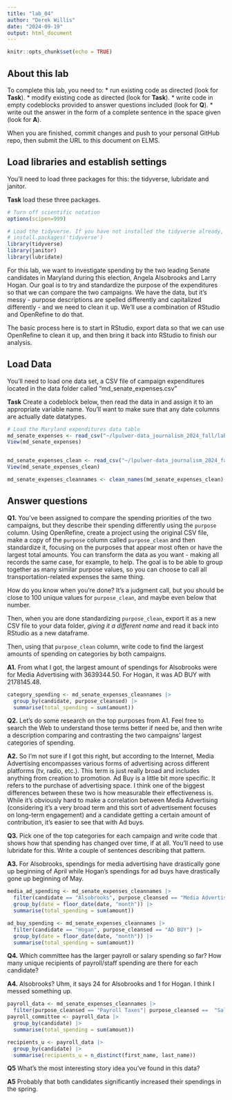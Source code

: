 ```yaml
---
title: "lab_04"
author: "Derek Willis"
date: "2024-09-19"
output: html_document
---
```


```r
knitr::opts_chunk$set(echo = TRUE)
```

## About this lab

To complete this lab, you need to: \* run existing code as directed (look for **Task**). \* modify existing code as directed (look for **Task**). \* write code in empty codeblocks provided to answer questions included (look for **Q**). \* write out the answer in the form of a complete sentence in the space given (look for **A**).

When you are finished, commit changes and push to your personal GitHub repo, then submit the URL to this document on ELMS.

## Load libraries and establish settings

You'll need to load three packages for this: the tidyverse, lubridate and janitor.

**Task** load these three packages.

```r
# Turn off scientific notation
options(scipen=999)

# Load the tidyverse. If you have not installed the tidyverse already, remove the # from the next line and run it first.  
# install.packages('tidyverse')
library(tidyverse)
library(janitor)
library(lubridate)

```

For this lab, we want to investigate spending by the two leading Senate candidates in Maryland during this election, Angela Alsobrooks and Larry Hogan. Our goal is to try and standardize the purpose of the expenditures so that we can compare the two campaigns. We have the data, but it's messy - purpose descriptions are spelled differently and capitalized differently - and we need to clean it up. We'll use a combination of RStudio and OpenRefine to do that.

The basic process here is to start in RStudio, export data so that we can use OpenRefine to clean it up, and then bring it back into RStudio to finish our analysis.

## Load Data

You'll need to load one data set, a CSV file of campaign expenditures located in the data folder called "md_senate_expenses.csv"

**Task** Create a codeblock below, then read the data in and assign it to an appropriate variable name. You'll want to make sure that any date columns are actually date datatypes.

```r
# Load the Maryland expenditures data table
md_senate_expenses <- read_csv("~/lpulwer-data_journalism_2024_fall/labs/lab_04 (1)/data/md_senate_expenses.csv")
View(md_senate_expenses)


md_senate_expenses_clean <- read_csv("~/lpulwer-data_journalism_2024_fall/labs/lab_04 (1)/data/md-senate-expenses-csv.csv")
View(md_senate_expenses_clean) 

md_senate_expenses_cleannames <- clean_names(md_senate_expenses_clean)
```

## Answer questions

**Q1.** You've been assigned to compare the spending priorities of the two campaigns, but they describe their spending differently using the `purpose` column. Using OpenRefine, create a project using the original CSV file, make a copy of the `purpose` column called `purpose_clean` and then standardize it, focusing on the purposes that appear most often or have the largest total amounts. You can transform the data as you want - making all records the same case, for example, to help. The goal is to be able to group together as many similar purpose values, so you can choose to call all transportation-related expenses the same thing.

How do you know when you're done? It's a judgment call, but you should be close to 100 unique values for `purpose_clean`, and maybe even below that number.

Then, when you are done standardizing `purpose_clean`, export it as a new CSV file to your data folder, *giving it a different name* and read it back into RStudio as a new dataframe.

Then, using that `purpose_clean` column, write code to find the largest amounts of spending on categories by both campaigns.

**A1.** From what I got, the largest amount of spendings for Alsobrooks were for Media Advertising with 3639344.50. For Hogan, it was AD BUY with 2178145.48. 

```r
category_spending <- md_senate_expenses_cleannames |>
  group_by(candidate, purpose_cleansed) |>
  summarise(total_spending = sum(amount))

```

**Q2.** Let's do some research on the top purposes from A1. Feel free to search the Web to understand those terms better if need be, and then write a description comparing and contrasting the two campaigns' largest categories of spending.

**A2.** So I'm not sure if I got this right, but according to the Internet, Media Advertising encompasses various forms of advertising across different platforms (tv, radio, etc.). This term is just really broad and includes anything from creation to promotion. Ad Buy is a little bit more specific. It refers to the purchase of advertising space. I think one of the biggest differences between these two is how measurable their effectiveness is. While it's obviously hard to make a correlation between Media Advertising (considering it's a very broad term and this sort of advertisement focuses on long-term engagement) and a candidate getting a certain amount of contribution, it's easier to see that with Ad buys.

**Q3.** Pick one of the top categories for each campaign and write code that shows how that spending has changed over time, if at all. You'll need to use lubridate for this. Write a couple of sentences describing that pattern.

**A3.** For Alsobrooks, spendings for media advertising have drastically gone up beginning of April while Hogan's spendings for ad buys have drastically gone up beginning of May. 

```r
media_ad_spending <- md_senate_expenses_cleannames |>
  filter(candidate == "Alsobrooks", purpose_cleansed == "Media Advertising") |>
  group_by(date = floor_date(date, "month")) |>
  summarise(total_spending = sum(amount))

ad_buy_spending <- md_senate_expenses_cleannames |>
  filter(candidate == "Hogan", purpose_cleansed == "AD BUY") |>
  group_by(date = floor_date(date, "month")) |>
  summarise(total_spending = sum(amount))

```

**Q4.** Which committee has the larger payroll or salary spending so far? How many unique recipients of payroll/staff spending are there for each candidate?

**A4.** Alsobrooks? Uhm, it says 24 for Alsobrooks and 1 for Hogan. I think I messed something up.

```r
payroll_data <- md_senate_expenses_cleannames |>
  filter(purpose_cleansed == "Payroll Taxes"| purpose_cleansed ==  "Salary" | purpose_cleansed ==  "STAFFING")
payroll_committee <- payroll_data |>
  group_by(candidate) |>
  summarise(total_spending = sum(amount))

recipients_u <- payroll_data |>
  group_by(candidate) |>
  summarise(recipients_u = n_distinct(first_name, last_name))
```

**Q5** What's the most interesting story idea you've found in this data?

**A5** Probably that both candidates significantly increased their spendings in the spring. 
